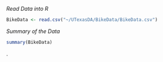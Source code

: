


*Read Data into R*

```r
BikeData <- read.csv("~/UTexasDA/BikeData/BikeData.csv")
```

*Summary of the Data*
```r
summary(BikeData)
```

.
